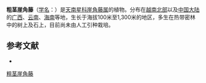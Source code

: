 {{Speciesbox
| taxon = Rhaphidophora crassicaulis
| name = 粗茎崖角藤
| status = 
| status_system = 
| image =
| authority = Engl. et Krause
}}

'''粗茎崖角藤'''（[[学名|学名]]：{{lang|la|''Rhaphidophora crassicaulis''}}）是[[天南星科|天南星科]][[崖角藤属|崖角藤属]]的植物。分布在[[越南北部|越南北部]]以及[[中国大陆|中国大陆]]的[[广西|广西]]、[[云南|云南]]、[[海南|海南]]等地，生长于海拔100米至1,300米的地区，多生在热带密林中的树上及石上，目前尚未由人工引种栽培。

== 参考文献 ==
<div class="references-small">
* {{cite web| url =http://www.bioinfo.cn/db05/KmzwSpecies.php?action=view&id=631| title =粗茎崖角藤| work =《中国高等植物数据库全库》| publisher =中国科学院微生物研究所| author =昆明植物研究所| accessdate =2009-02-21| deadurl =yes| archiveurl =https://web.archive.org/web/20160305045131/http://www.bioinfo.cn/db05/KmzwSpecies.php?action=view&id=631| archivedate =2016-03-05}}
</div>
{{Taxonbar|from=Q9310020}}

[[Category:崖角藤属|粗茎崖角藤]]


{{植物小作品}}